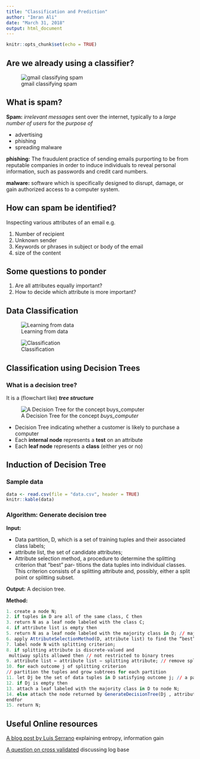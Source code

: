```yaml
---
title: "Classification and Prediction"
author: "Imran Ali"
date: "March 31, 2018"
output: html_document
---
```


```r
knitr::opts_chunk$set(echo = TRUE)
```

## Are we already using a classifier?

![gmail classifying spam](spam.jpg)

## What is spam?

**Spam:** _irrelevant messages_ sent over the internet,  typically to a _large number of users_
for the _purpose of_   

- advertising
- phishing 
- spreading malware

**phishing:** The fraudulent practice of sending emails purporting to be from reputable companies in order to induce individuals to reveal personal information, such as passwords and credit card numbers.

**malware:** software which is specifically designed to disrupt, damage, or gain authorized access to a computer system.

## How can spam be identified?
Inspecting various attributes of an email e.g.

1. Number of recipient 
2. Unknown sender
3. Keywords or phrases in subject or body of the email
4. size of the content

## Some questions to ponder

1. Are all attributes equally important?
2. How to decide which attribute is more important?

## Data Classification

![Learning from data](classification1.png)

![Classification](classification2.png)


## Classification using Decision Trees
### What is a decision tree?

It is a (flowchart like) **_tree structure_**

![A Decision Tree for the concept _buys_computer_](decisionTree.png)

- Decision Tree indicating whether a customer is likely to purchase a computer
- Each **internal node** represents a **test** on an attribute  
- Each **leaf node** represents a **class** (either yes or no)  




## Induction of Decision Tree

### Sample data
```r
data <- read.csv(file = "data.csv", header = TRUE)
knitr::kable(data)
```

### Algorithm: Generate decision tree

**Input:**

- Data partition, D, which is a set of training tuples and their associated class labels;  
- attribute list, the set of candidate attributes;  
- Attribute selection method, a procedure to determine the splitting criterion that “best” par-
titions the data tuples into individual classes. This criterion consists of a splitting attribute
and, possibly, either a split point or splitting subset.  

**Output:**
A decision tree.

**Method:**

```r
1. create a node N;
2. if tuples in D are all of the same class, C then
3. return N as a leaf node labeled with the class C;
4. if attribute list is empty then
5. return N as a leaf node labeled with the majority class in D; // majority voting
6. apply AttributeSelectionMethod(D, attribute list) to find the “best” splitting criterion;
7. label node N with splitting criterion;
8. if splitting attribute is discrete-valued and
 multiway splits allowed then // not restricted to binary trees
9. attribute list ← attribute list − splitting attribute; // remove splitting attribute
10. for each outcome j of splitting criterion
// partition the tuples and grow subtrees for each partition
11. let Dj be the set of data tuples in D satisfying outcome j; // a partition
12. if Dj is empty then
13. attach a leaf labeled with the majority class in D to node N;
14. else attach the node returned by GenerateDecisionTree(Dj , attribute list) to node N;
endfor
15. return N;
```

## Useful Online resources

[A blog post by Luis Serrano](https://medium.com/udacity/shannon-entropy-information-gain-and-picking-balls-from-buckets-5810d35d54b4) explaining entropy, information gain 

[A question on cross validated](https://stats.stackexchange.com/questions/329756/what-is-the-significance-of-the-log-base-being-2-in-entropy) discussing log base